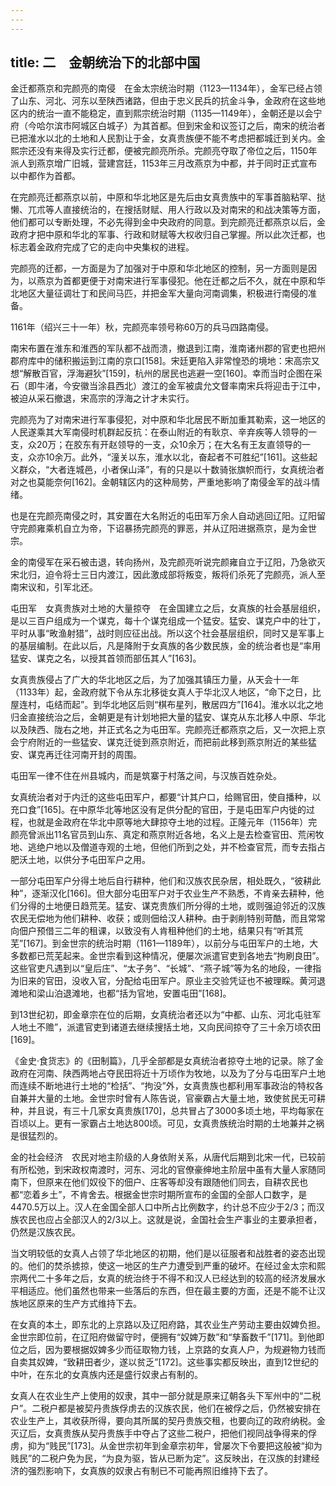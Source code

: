 ```yaml
---
---
---
```

title: 二　金朝统治下的北部中国
---




金迁都燕京和完颜亮的南侵　在金太宗统治时期（1123—1134年），金军已经占领了山东、河北、河东以至陕西诸路，但由于忠义民兵的抗金斗争，金政府在这些地区内的统治一直不能稳定，直到熙宗统治时期（1135—1149年），金朝还是以会宁府（今哈尔滨市阿城区白城子）为其首都。但到宋金和议签订之后，南宋的统治者已把淮水以北的土地和人民割让于金，女真贵族便不能不考虑把都城迁到关内。金熙宗还没有来得及实行迁都，便被完颜亮所杀。完颜亮夺取了帝位之后，1150年派人到燕京增广旧城，营建宫廷，1153年三月改燕京为中都，并于同时正式宣布以中都作为首都。

在完颜亮迁都燕京以前，中原和华北地区是先后由女真贵族中的军事首脑粘罕、挞懒、兀朮等人直接统治的，在搜括财赋、用人行政以及对南宋的和战决策等方面，他们都可以专断处理，不必先得到金中央政府的同意。到完颜亮迁都燕京以后，金政府才把中原和华北的军事、行政和财赋等大权收归自己掌握。所以此次迁都，也标志着金政府完成了它的走向中央集权的进程。

完颜亮的迁都，一方面是为了加强对于中原和华北地区的控制，另一方面则是因为，以燕京为首都更便于对南宋进行军事侵犯。他在迁都之后不久，就在中原和华北地区大量征调壮丁和民间马匹，并把金军大量向河南调集，积极进行南侵的准备。

1161年（绍兴三十一年）秋，完颜亮率领号称60万的兵马四路南侵。

南宋布置在淮东和淮西的军队都不战而溃，撤退到江南，淮南诸州郡的官吏也把州郡府库中的储积搬运到江南的京口[158]。宋廷更陷入非常惶恐的境地：宋高宗又想“解散百官，浮海避狄”[159]，杭州的居民也逃避一空[160]。幸而当时企图在采石（即牛渚，今安徽当涂县西北）渡江的金军被虞允文督率南宋兵将迎击于江中，被迫从采石撤退，宋高宗的浮海之计才未实行。

完颜亮为了对南宋进行军事侵犯，对中原和华北居民不断加重其勒索，这一地区的人民遂乘其大军南侵时机群起反抗：在泰山附近的有耿京、辛弃疾等人领导的一支，众20万；在胶东有开赵领导的一支，众10余万；在大名有王友直领导的一支，众亦10余万。此外，“潼关以东，淮水以北，奋起者不可胜纪”[161]。这些起义群众，“大者连城邑，小者保山泽”，有的只是以十数骑张旗帜而行，女真统治者对之也莫能奈何[162]。金朝辖区内的这种局势，严重地影响了南侵金军的战斗情绪。

也是在完颜亮南侵之时，其安置在大名附近的屯田军万余人自动逃回辽阳。辽阳留守完颜雍乘机自立为帝，下诏暴扬完颜亮的罪恶，并从辽阳进据燕京，是为金世宗。

金的南侵军在采石被击退，转向扬州，及完颜亮听说完颜雍自立于辽阳，乃急欲灭宋北归，迫令将士三日内渡江，因此激成部将叛变，叛将们杀死了完颜亮，派人至南宋议和，引军北还。

屯田军　女真贵族对土地的大量掠夺　在金国建立之后，女真族的社会基层组织，是以三百户组成为一个谋克，每十个谋克组成一个猛安。猛安、谋克户中的壮丁，平时从事“畋渔射猎”，战时则应征出战。所以这个社会基层组织，同时又是军事上的基层编制。在此以后，凡是降附于女真族的各少数民族，金的统治者也是“率用猛安、谋克之名，以授其首领而部伍其人”[163]。

女真贵族侵占了广大的华北地区之后，为了加强其镇压力量，从天会十一年（1133年）起，金政府就下令从东北移徙女真人于华北汉人地区，“命下之日，比屋连村，屯结而起”。到华北地区后则“棋布星列，散居四方”[164]。淮水以北之地归金直接统治之后，金朝更是有计划地把大量的猛安、谋克从东北移人中原、华北以及陕西、陇右之地，并正式名之为屯田军。完颜亮迁都燕京之后，又一次把上京会宁府附近的一些猛安、谋克迁徙到燕京附近，而把前此移到燕京附近的某些猛安、谋克再迁往河南开封的周围。

屯田军一律不住在州县城内，而是筑寨于村落之间，与汉族百姓杂处。

女真统治者对于内迁的这些屯田军户，都要“计其户口，给赐官田，使自播种，以充口食”[165]。在中原华北等地区没有足供分配的官田，于是屯田军户内徙的过程，也就是金政府在华北中原等地大肆掠夺土地的过程。正隆元年（1156年）完颜亮曾派出11名官员到山东、真定和燕京附近各地，名义上是去检查官田、荒闲牧地、逃绝户地以及僧道寺观的土地，但他们所到之处，并不检查官荒，而专去指占肥沃土地，以供分予屯田军户之用。

一部分屯田军户分得土地后自行耕种，他们和汉族农民杂居，相处既久，“彼耕此种”，逐渐汉化[166]。但大部分屯田军户对于农业生产不熟悉，不肯亲去耕种，他们分得的土地便日趋荒芜。猛安、谋克贵族们所分得的土地，或则强迫邻近的汉族农民无偿地为他们耕种、收获；或则佃给汉人耕种。由于剥削特别苛酷，而且常常向佃户预借三二年的租课，以致没有人肯租种他们的土地，结果只有“听其荒芜”[167]。到金世宗的统治时期（1161—1189年），以前分与屯田军户的土地，大多数都已荒芜起来。金世宗看到这种情况，便屡次派遣官吏到各地去“拘刷良田”。这些官吏凡遇到以“皇后庄”、“太子务”、“长城”、“燕子城”等为名的地段，一律指为旧来的官田，没收入官，分配给屯田军户。原业主交验凭证也不被理睬。黄河退滩地和梁山泊退滩地，也都“括为官地，安置屯田”[168]。

到13世纪初，即金章宗在位的后期，女真统治者还以为“中都、山东、河北屯驻军人地土不赡”，派遣官吏到诸道去继续搜括土地，又向民间掠夺了三十余万顷农田[169]。

《金史·食货志》的《田制篇》，几乎全部都是女真统治者掠夺土地的记录。除了金政府在河南、陕西两地占夺民田将近十万顷作为牧地，以及为了分与屯田军户土地而连续不断地进行土地的“检括”、“拘没”外，女真贵族也都利用军事政治的特权各自兼并大量的土地。金世宗时曾有人陈告说，官豪霸占大量土地，致使贫民无可耕种，并且说，有三十几家女真贵族[170]，总共冒占了3000多顷土地，平均每家在百顷以上。更有一家霸占土地达800顷。可见，女真贵族统治时期的土地兼并之祸是很猛烈的。

金的社会经济　农民对地主阶级的人身依附关系，从唐代后期到北宋一代，已较前有所松弛，到宋政权南渡时，河东、河北的官僚豪绅地主阶层中虽有大量人家随同南下，但原来在他们奴役下的佃户、庄客等却没有跟随他们同去，自耕农民也都“恋着乡土”，不肯舍去。根据金世宗时期所宣布的金国的全部人口数字，是4470.5万以上。汉人在金国全部人口中所占比例数字，约计总不应少于2/3；而汉族农民也应占全部汉人的2/3以上。这就是说，金国社会生产事业的主要承担者，仍然是汉族农民。

当文明较低的女真人占领了华北地区的初期，他们是以征服者和战胜者的姿态出现的。他们的焚杀掳掠，使这一地区的生产力遭受到严重的破坏。在经过金太宗和熙宗两代二十多年之后，女真的统治终于不得不和汉人已经达到的较高的经济发展水平相适应。他们虽然也带来一些落后的东西，但在最主要的方面，还是不能不让汉族地区原来的生产方式维持下去。

在女真的本土，即东北的上京路以及辽阳府路，其农业生产劳动主要由奴婢负担。金世宗即位前，在辽阳府做留守时，便拥有“奴婢万数”和“孳畜数千”[171]。到他即位之后，因为要根据奴婢多少而征取物力钱，上京路的女真人户，为规避物力钱而自卖其奴婢，“致耕田者少，遂以贫乏”[172]。这些事实都反映出，直到12世纪的中叶，在东北的女真族内还是盛行奴隶占有制的。

女真人在农业生产上使用的奴隶，其中一部分就是原来辽朝各头下军州中的“二税户”。二税户都是被契丹贵族俘虏去的汉族农民，他们在被俘之后，仍然被安排在农业生产上，其收获所得，要向其所属的契丹贵族交租，也要向辽的政府纳税。金灭辽后，女真贵族从契丹贵族手中夺占了这些二税户，把他们视同战争得来的俘虏，抑为“贱民”[173]。从金世宗初年到金章宗初年，曾屡次下令要把这般被“抑为贱民”的二税户免为民，“为良为驱，皆从已断为定”。这反映出，在汉族的封建经济的强烈影响下，女真族的奴隶占有制已不可能再照旧维持下去了。
